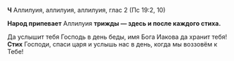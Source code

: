 **Ч** Аллилуия, аллилуия, аллилуия, глас 2 (Пс 19:2, 10)

**Народ припевает** Аллилуия **трижды — здесь и после каждого стиха.**

Да услышит тебя Господь в день беды, имя Бога Иакова да хранит тебя!  
**Стих** Господи, спаси царя и услышь нас в день, когда мы воззовём к Тебе!
